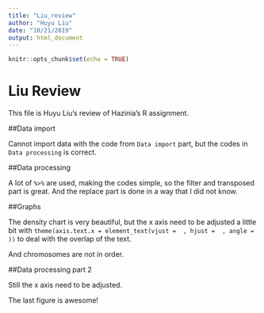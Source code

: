 ```yaml
---
title: "Liu_review"
author: "Huyu Liu"
date: "10/21/2019"
output: html_document
---
```


```r
knitr::opts_chunk$set(echo = TRUE)
```

# Liu Review

This file is Huyu Liu's review of Hazinia's R assignment.

##Data import

Cannot import data with the code from `Data import` part, but the codes in `Data processing` is correct.

##Data processing

A lot of `%>%` are used, making the codes simple, so the filter and transposed part is great. And the replace part is done in a way that I did not know.

##Graphs

The density chart is very beautiful, but the x axis need to be adjusted a little bit with `theme(axis.text.x = element_text(vjust =  , hjust =  , angle =  ))` to deal with the overlap of the text.

And chromosomes are not in order.

##Data processing part 2

Still the x axis need to be adjusted.

The last figure is awesome!
